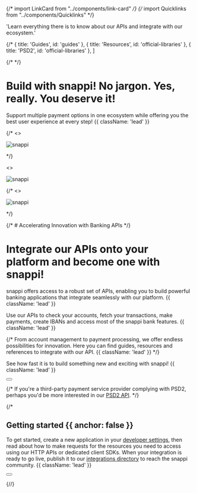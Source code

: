 



{/* import LinkCard from "../components/link-card" */}
{/* import Quicklinks from "../components/Quicklinks" */}


  'Learn everything there is to know about our APIs and integrate with our ecosystem.'


{/* 
  { title: 'Guides', id: 'guides' },
  { title: 'Resources', id: 'official-libraries' },
    { title: 'PSD2', id: 'official-libraries' },
]



{/* <HeroPattern /> */}

# Build with snappi! No jargon. Yes, really. You deserve it!

Support multiple payment options in one ecosystem while offering you the best user experience at every step! {{ className: 'lead' }}

{/*
<>
  <p><img src="/snappi.png" alt="snappi" title="title" /></p>
</>
*/}

<>
  <p><img src="/new-snappi-hero-image.png" alt="snappi" title="title" /></p>
</>


{/* <>
  <p><img src="/snappitron2.svg" alt="snappi" title="title" /></p>
</> */}

{/* # Accelerating Innovation with Banking APIs */}

# Integrate our APIs onto your platform and become one with snappi!

snappi offers access to a robust set of APIs, enabling you to build powerful banking applications that integrate seamlessly with our platform. {{ className: 'lead' }}

Use our APIs to check your accounts, fetch your transactions, make payments, create IBANs and access most of the snappi bank features. {{ className: 'lead' }}

{/* From account management to payment processing, we offer endless possibilities for innovation. Here you can find guides, resources and references to integrate with our API. {{ className: 'lead' }} */}

See how fast it is to build something new and exciting with snappi! {{ className: 'lead' }}

<div className="not-prose mb-16 mt-6 flex gap-3">
  <Button href="/quickstart" arrow="right" children="Quickstart" />

</div>

{/*
<Note>
If you're a third-party payment service provider complying with PSD2, perhaps you'd be more interested in our [PSD2 API](/psd2).
</Note>
*/}

{/*
## Getting started {{ anchor: false }}

To get started, create a new application in your [developer settings](#), then read about how to make requests for the resources you need to access using our HTTP APIs or dedicated client SDKs. When your integration is ready to go live, publish it to our [integrations directory](#) to reach the snappi community. {{ className: 'lead' }}

<div className="not-prose">
  <Button
    href="/sdks"
    variant="text"
    arrow="right"
    children="Get your API key"
  />
</div>

{/*<Guides />*/}

<Resources /> 




